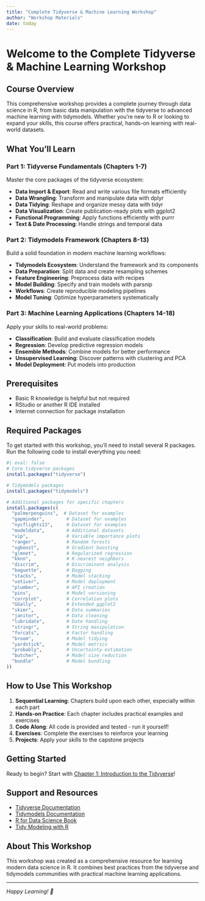 ```yaml
---
title: "Complete Tidyverse & Machine Learning Workshop"
author: "Workshop Materials"
date: today
---
```


# Welcome to the Complete Tidyverse & Machine Learning Workshop

## Course Overview

This comprehensive workshop provides a complete journey through data science in R, from basic data manipulation with the tidyverse to advanced machine learning with tidymodels. Whether you're new to R or looking to expand your skills, this course offers practical, hands-on learning with real-world datasets.

## What You'll Learn

### Part 1: Tidyverse Fundamentals (Chapters 1-7)
Master the core packages of the tidyverse ecosystem:

- **Data Import & Export**: Read and write various file formats efficiently
- **Data Wrangling**: Transform and manipulate data with dplyr
- **Data Tidying**: Reshape and organize messy data with tidyr
- **Data Visualization**: Create publication-ready plots with ggplot2
- **Functional Programming**: Apply functions efficiently with purrr
- **Text & Date Processing**: Handle strings and temporal data

### Part 2: Tidymodels Framework (Chapters 8-13)
Build a solid foundation in modern machine learning workflows:

- **Tidymodels Ecosystem**: Understand the framework and its components
- **Data Preparation**: Split data and create resampling schemes
- **Feature Engineering**: Preprocess data with recipes
- **Model Building**: Specify and train models with parsnip
- **Workflows**: Create reproducible modeling pipelines
- **Model Tuning**: Optimize hyperparameters systematically

### Part 3: Machine Learning Applications (Chapters 14-18)
Apply your skills to real-world problems:

- **Classification**: Build and evaluate classification models
- **Regression**: Develop predictive regression models
- **Ensemble Methods**: Combine models for better performance
- **Unsupervised Learning**: Discover patterns with clustering and PCA
- **Model Deployment**: Put models into production

## Prerequisites

- Basic R knowledge is helpful but not required
- RStudio or another R IDE installed
- Internet connection for package installation

## Required Packages

To get started with this workshop, you'll need to install several R packages. Run the following code to install everything you need:

```r
#| eval: false
# Core tidyverse packages
install.packages("tidyverse")

# Tidymodels packages
install.packages("tidymodels")

# Additional packages for specific chapters
install.packages(c(
  "palmerpenguins",  # Dataset for examples
  "gapminder",        # Dataset for examples
  "nycflights13",     # Dataset for examples
  "modeldata",        # Additional datasets
  "vip",              # Variable importance plots
  "ranger",           # Random forests
  "xgboost",          # Gradient boosting
  "glmnet",           # Regularized regression
  "kknn",             # K-nearest neighbors
  "discrim",          # Discriminant analysis
  "baguette",         # Bagging
  "stacks",           # Model stacking
  "vetiver",          # Model deployment
  "plumber",          # API creation
  "pins",             # Model versioning
  "corrplot",         # Correlation plots
  "GGally",           # Extended ggplot2
  "skimr",            # Data summaries
  "janitor",          # Data cleaning
  "lubridate",        # Date handling
  "stringr",          # String manipulation
  "forcats",          # Factor handling
  "broom",            # Model tidying
  "yardstick",        # Model metrics
  "probably",         # Uncertainty estimation
  "butcher",          # Model size reduction
  "bundle"            # Model bundling
))
```

## How to Use This Workshop

1. **Sequential Learning**: Chapters build upon each other, especially within each part
2. **Hands-on Practice**: Each chapter includes practical examples and exercises
3. **Code Along**: All code is provided and tested - run it yourself!
4. **Exercises**: Complete the exercises to reinforce your learning
5. **Projects**: Apply your skills to the capstone projects

## Getting Started

Ready to begin? Start with [Chapter 1: Introduction to the Tidyverse](01-introduction.qmd)!

## Support and Resources

- [Tidyverse Documentation](https://www.tidyverse.org/)
- [Tidymodels Documentation](https://www.tidymodels.org/)
- [R for Data Science Book](https://r4ds.had.co.nz/)
- [Tidy Modeling with R](https://www.tmwr.org/)

## About This Workshop

This workshop was created as a comprehensive resource for learning modern data science in R. It combines best practices from the tidyverse and tidymodels communities with practical machine learning applications.

---

*Happy Learning! 🚀*